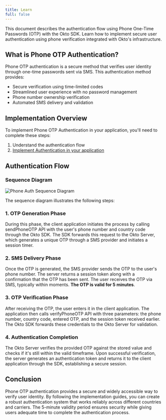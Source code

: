 ```yaml
---
title: Learn 
full: false
---
```


This document describes the authentication flow using Phone One-Time Passwords (OTP) with the Okto SDK. Learn how to implement secure user authentication using phone verification integrated with Okto's infrastructure.

## What is Phone OTP Authentication?

Phone OTP authentication is a secure method that verifies user identity through one-time passwords sent via SMS. This authentication method provides:

- Secure verification using time-limited codes
- Streamlined user experience with no password management
- Phone number ownership verification
- Automated SMS delivery and validation

## Implementation Overview

To implement Phone OTP Authentication in your application, you'll need to complete these steps:

1. Understand the authentication flow
2. [Implement Authentication in your application](./auth-user-via-phone)

## Authentication Flow

### Sequence Diagram

![Phone Auth Sequence Diagram](/images/phone-auth-sequence-diagram.png)

The sequence diagram illustrates the following steps:

### 1. OTP Generation Phase
During this phase, the client application initiates the process by calling sendPhoneOTP API with the user's phone number and country code through the Okto SDK. The SDK forwards this request to the Okto Server, which generates a unique OTP through a SMS provider and initiates a session timer.

### 2. SMS Delivery Phase
Once the OTP is generated, the SMS provider sends the OTP to the user's phone number. The server returns a session token along with a confirmation that the OTP has been sent. The user receives the OTP via SMS, typically within moments. **The OTP is valid for 5 minutes**.

### 3. OTP Verification Phase
After receiving the OTP, the user enters it in the client application. The application then calls verifyPhoneOTP API with three parameters: the phone number, country code, entered OTP, and the session token received earlier. The Okto SDK forwards these credentials to the Okto Server for validation.

### 4. Authentication Completion
The Okto Server verifies the provided OTP against the stored value and checks if it's still within the valid timeframe. Upon successful verification, the server generates an authentication token and returns it to the client application through the SDK, establishing a secure session.

## Conclusion
Phone OTP authentication provides a secure and widely accessible way to verify user identity. By following the implementation guides, you can create a robust authentication system that works reliably across different countries and carriers. The 5-minute validity period ensures security while giving users adequate time to complete the authentication process.